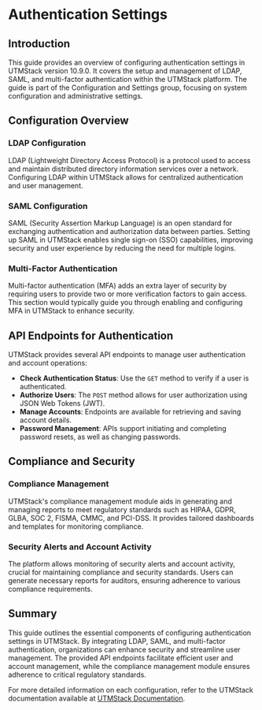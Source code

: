 # Authentication Settings

## Introduction

This guide provides an overview of configuring authentication settings in UTMStack version 10.9.0. It covers the setup and management of LDAP, SAML, and multi-factor authentication within the UTMStack platform. The guide is part of the Configuration and Settings group, focusing on system configuration and administrative settings.

## Configuration Overview

### LDAP Configuration

LDAP (Lightweight Directory Access Protocol) is a protocol used to access and maintain distributed directory information services over a network. Configuring LDAP within UTMStack allows for centralized authentication and user management.

### SAML Configuration

SAML (Security Assertion Markup Language) is an open standard for exchanging authentication and authorization data between parties. Setting up SAML in UTMStack enables single sign-on (SSO) capabilities, improving security and user experience by reducing the need for multiple logins.

### Multi-Factor Authentication

Multi-factor authentication (MFA) adds an extra layer of security by requiring users to provide two or more verification factors to gain access. This section would typically guide you through enabling and configuring MFA in UTMStack to enhance security.

## API Endpoints for Authentication

UTMStack provides several API endpoints to manage user authentication and account operations:

- **Check Authentication Status**: Use the `GET` method to verify if a user is authenticated.
- **Authorize Users**: The `POST` method allows for user authorization using JSON Web Tokens (JWT).
- **Manage Accounts**: Endpoints are available for retrieving and saving account details.
- **Password Management**: APIs support initiating and completing password resets, as well as changing passwords.

## Compliance and Security

### Compliance Management

UTMStack's compliance management module aids in generating and managing reports to meet regulatory standards such as HIPAA, GDPR, GLBA, SOC 2, FISMA, CMMC, and PCI-DSS. It provides tailored dashboards and templates for monitoring compliance.

### Security Alerts and Account Activity

The platform allows monitoring of security alerts and account activity, crucial for maintaining compliance and security standards. Users can generate necessary reports for auditors, ensuring adherence to various compliance requirements.

## Summary

This guide outlines the essential components of configuring authentication settings in UTMStack. By integrating LDAP, SAML, and multi-factor authentication, organizations can enhance security and streamline user management. The provided API endpoints facilitate efficient user and account management, while the compliance management module ensures adherence to critical regulatory standards.

For more detailed information on each configuration, refer to the UTMStack documentation available at [UTMStack Documentation](https://documentation.utmstack.com/v10/Installation/import_federation_server).
